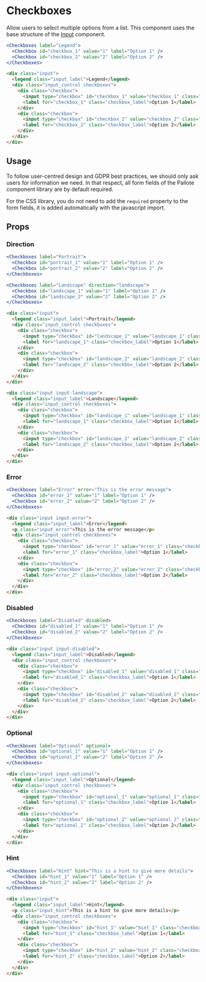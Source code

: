 ---
---



# Checkboxes

Allow users to select multiple options from a list. This component uses the base structure of the [Input](/docs/components/input) component.

<DocLinks
  figma="https://www.figma.com/design/bEeQ97jqZFWepD0x4oU5k7/Pallote?node-id=2789-5175&t=ZYFabUeMuvoaOdby-11"
  storybook="https://react.pallote.com/?path=/docs/components-checkboxes--docs"
/>

<div class="docs_block">
  <Checkboxes label="Legend">
    <Checkbox id="checkbox_1" value="1" label="Option 1" />
    <Checkbox id="checkbox_2" value="2" label="Option 2" />
  </Checkboxes>
</div>

<Tabs groupId="package" queryString>
  <TabItem value="react" label="React">

```jsx
<Checkboxes label="Legend">
  <Checkbox id="checkbox_1" value="1" label="Option 1" />
  <Checkbox id="checkbox_2" value="2" label="Option 2" />
</Checkboxes>
```
  </TabItem>
  <TabItem value="css" label="CSS">

```html
<div class="input">
  <legend class="input_label">Legend</legend>
  <div class="input_control checkboxes">
    <div class="checkbox">
      <input type="checkbox" id="checkbox_1" value="checkbox_1" class="checkbox_control" />
      <label for="checkbox_1" class="checkbox_label">Option 1</label>
    </div>
    <div class="checkbox">
      <input type="checkbox" id="checkbox_2" value="checkbox_2" class="checkbox_control" />
      <label for="checkbox_2" class="checkbox_label">Option 2</label>
    </div>
  </div>
</div>
```
  </TabItem>
</Tabs>

## Usage

To follow user-centred design and GDPR best practices, we should only ask users for information we need. In that respect, all form fields of the Pallote component library are by default required.

For the CSS library, you do not need to add the `required` property to the form fields, it is added automatically with the javascript import.

## Props

### Direction

<div class="docs_block">
  <Checkboxes label="Portrait">
    <Checkbox id="portrait_1" value="1" label="Option 1" />
    <Checkbox id="portrait_2" value="2" label="Option 2" />
  </Checkboxes>
  <Checkboxes label="Landscape" direction="landscape">
    <Checkbox id="landscape_1" value="1" label="Option 1" />
    <Checkbox id="landscape_2" value="2" label="Option 2" />
  </Checkboxes>
</div>

<Tabs groupId="package" queryString>
  <TabItem value="react" label="React">

```jsx
<Checkboxes label="Portrait">
  <Checkbox id="portrait_1" value="1" label="Option 1" />
  <Checkbox id="portrait_2" value="2" label="Option 2" />
</Checkboxes>

<Checkboxes label="Landscape" direction="landscape">
  <Checkbox id="landscape_1" value="1" label="Option 1" />
  <Checkbox id="landscape_2" value="2" label="Option 2" />
</Checkboxes>
```
  </TabItem>
  <TabItem value="css" label="CSS">

```html
<div class="input">
  <legend class="input_label">Portrait</legend>
  <div class="input_control checkboxes">
    <div class="checkbox">
      <input type="checkbox" id="landscape_1" value="landscape_1" class="checkbox_control" />
      <label for="landscape_1" class="checkbox_label">Option 1</label>
    </div>
    <div class="checkbox">
      <input type="checkbox" id="landscape_2" value="landscape_2" class="checkbox_control" />
      <label for="landscape_2" class="checkbox_label">Option 2</label>
    </div>
  </div>
</div>

<div class="input input-landscape">
  <legend class="input_label">Landscape</legend>
  <div class="input_control checkboxes">
    <div class="checkbox">
      <input type="checkbox" id="landscape_1" value="landscape_1" class="checkbox_control" />
      <label for="landscape_1" class="checkbox_label">Option 1</label>
    </div>
    <div class="checkbox">
      <input type="checkbox" id="landscape_2" value="landscape_2" class="checkbox_control" />
      <label for="landscape_2" class="checkbox_label">Option 2</label>
    </div>
  </div>
</div>

```
  </TabItem>
</Tabs>

### Error

<div class="docs_block">
  <Checkboxes label="Error" error="This is the error message">
    <Checkbox id="error_1" value="1" label="Option 1" />
    <Checkbox id="error_2" value="2" label="Option 2" />
  </Checkboxes>
</div>

<Tabs groupId="package" queryString>
  <TabItem value="react" label="React">

```jsx
<Checkboxes label="Error" error="This is the error message">
  <Checkbox id="error_1" value="1" label="Option 1" />
  <Checkbox id="error_2" value="2" label="Option 2" />
</Checkboxes>
```
  </TabItem>
  <TabItem value="css" label="CSS">

```html
<div class="input input-error">
  <legend class="input_label">Error</legend>
  <p class="input_error">This is the error message</p>
  <div class="input_control checkboxes">
    <div class="checkbox">
      <input type="checkbox" id="error_1" value="error_1" class="checkbox_control" />
      <label for="error_1" class="checkbox_label">Option 1</label>
    </div>
    <div class="checkbox">
      <input type="checkbox" id="error_2" value="error_2" class="checkbox_control" />
      <label for="error_2" class="checkbox_label">Option 2</label>
    </div>
  </div>
</div>
```
  </TabItem>
</Tabs>

### Disabled

<div class="docs_block">
  <Checkboxes label="Disabled" disabled>
    <Checkbox id="disabled_1" value="1" label="Option 1" />
    <Checkbox id="disabled_2" value="2" label="Option 2" />
  </Checkboxes>
</div>

<Tabs groupId="package" queryString>
  <TabItem value="react" label="React">

```jsx
<Checkboxes label="Disabled" disabled>
  <Checkbox id="disabled_1" value="1" label="Option 1" />
  <Checkbox id="disabled_2" value="2" label="Option 2" />
</Checkboxes>
```
  </TabItem>
  <TabItem value="css" label="CSS">

```html
<div class="input input-disabled">
  <legend class="input_label">Disabled</legend>
  <div class="input_control checkboxes">
    <div class="checkbox">
      <input type="checkbox" id="disabled_1" value="disabled_1" class="checkbox_control" />
      <label for="disabled_1" class="checkbox_label">Option 1</label>
    </div>
    <div class="checkbox">
      <input type="checkbox" id="disabled_2" value="disabled_2" class="checkbox_control" />
      <label for="disabled_2" class="checkbox_label">Option 2</label>
    </div>
  </div>
</div>
```
  </TabItem>
</Tabs>

### Optional

<div class="docs_block">
  <Checkboxes label="Optional" optional>
    <Checkbox id="optional_1" value="1" label="Option 1" />
    <Checkbox id="optional_2" value="2" label="Option 2" />
  </Checkboxes>
</div>

<Tabs groupId="package" queryString>
  <TabItem value="react" label="React">

```jsx
<Checkboxes label="Optional" optional>
  <Checkbox id="optional_1" value="1" label="Option 1" />
  <Checkbox id="optional_2" value="2" label="Option 2" />
</Checkboxes>
```
  </TabItem>
  <TabItem value="css" label="CSS">

```html
<div class="input input-optional">
  <legend class="input_label">Optional</legend>
  <div class="input_control checkboxes">
    <div class="checkbox">
      <input type="checkbox" id="optional_1" value="optional_1" class="checkbox_control" />
      <label for="optional_1" class="checkbox_label">Option 1</label>
    </div>
    <div class="checkbox">
      <input type="checkbox" id="optional_2" value="optional_2" class="checkbox_control" />
      <label for="optional_2" class="checkbox_label">Option 2</label>
    </div>
  </div>
</div>
```
  </TabItem>
</Tabs>

### Hint

<div class="docs_block">
  <Checkboxes label="Hint" hint="This is a hint to give more details">
    <Checkbox id="hint_1" value="1" label="Option 1" />
    <Checkbox id="hint_2" value="2" label="Option 2" />
  </Checkboxes>
</div>

<Tabs groupId="package" queryString>
  <TabItem value="react" label="React">

```jsx
<Checkboxes label="Hint" hint="This is a hint to give more details">
  <Checkbox id="hint_1" value="1" label="Option 1" />
  <Checkbox id="hint_2" value="2" label="Option 2" />
</Checkboxes>
```
  </TabItem>
  <TabItem value="css" label="CSS">

```html
<div class="input">
  <legend class="input_label">Hint</legend>
  <p class="input_hint">This is a hint to give more details</p>
  <div class="input_control checkboxes">
    <div class="checkbox">
      <input type="checkbox" id="hint_1" value="hint_1" class="checkbox_control" />
      <label for="hint_1" class="checkbox_label">Option 1</label>
    </div>
    <div class="checkbox">
      <input type="checkbox" id="hint_2" value="hint_2" class="checkbox_control" />
      <label for="hint_2" class="checkbox_label">Option 2</label>
    </div>
  </div>
</div>
```
  </TabItem>
</Tabs>
